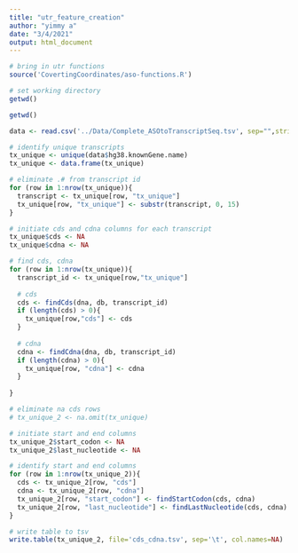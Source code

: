 ```yaml
---
title: "utr_feature_creation"
author: "yimmy a"
date: "3/4/2021"
output: html_document
---
```


```r

# bring in utr functions
source('CovertingCoordinates/aso-functions.R')

# set working directory
getwd()

```


```r

getwd()

data <- read.csv('../Data/Complete_ASOtoTranscriptSeq.tsv', sep="",stringsAsFactors=FALSE)

# identify unique transcripts
tx_unique <- unique(data$hg38.knownGene.name)
tx_unique <- data.frame(tx_unique)

# eliminate .# from transcript id
for (row in 1:nrow(tx_unique)){
  transcript <- tx_unique[row, "tx_unique"]
  tx_unique[row, "tx_unique"] <- substr(transcript, 0, 15)
}

# initiate cds and cdna columns for each transcript
tx_unique$cds <- NA
tx_unique$cdna <- NA

# find cds, cdna
for (row in 1:nrow(tx_unique)){
  transcript_id <- tx_unique[row,"tx_unique"]
  
  # cds
  cds <- findCds(dna, db, transcript_id)
  if (length(cds) > 0){
    tx_unique[row,"cds"] <- cds
  }
  
  # cdna
  cdna <- findCdna(dna, db, transcript_id)
  if (length(cdna) > 0){
    tx_unique[row, "cdna"] <- cdna
  }
  
}

```


```r

# eliminate na cds rows
# tx_unique_2 <- na.omit(tx_unique)

# initiate start and end columns
tx_unique_2$start_codon <- NA
tx_unique_2$last_nucleotide <- NA

# identify start and end columns
for (row in 1:nrow(tx_unique_2)){
  cds <- tx_unique_2[row, "cds"]
  cdna <- tx_unique_2[row, "cdna"]
  tx_unique_2[row, "start_codon"] <- findStartCodon(cds, cdna)
  tx_unique_2[row, "last_nucleotide"] <- findLastNucleotide(cds, cdna)
}

```


```r

# write table to tsv
write.table(tx_unique_2, file='cds_cdna.tsv', sep='\t', col.names=NA)

```

